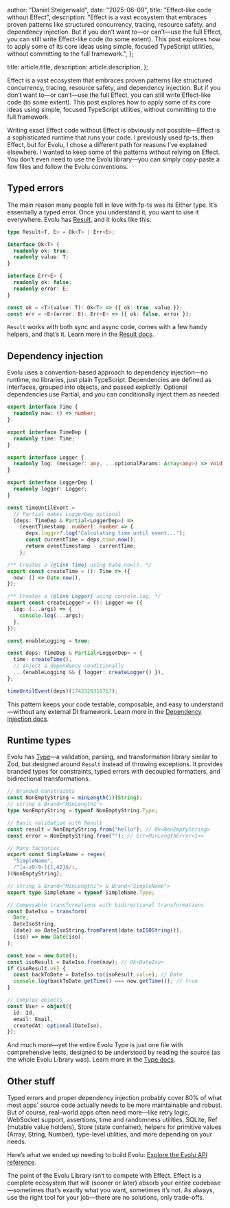 
  author: "Daniel Steigerwald",
  date: "2025-06-09",
  title: "Effect-like code without Effect",
  description:
    "Effect is a vast ecosystem that embraces proven patterns like structured concurrency, tracing, resource safety, and dependency injection. But if you don’t want to—or can’t—use the full Effect, you can still write Effect-like code (to some extent). This post explores how to apply some of its core ideas using simple, focused TypeScript utilities, without committing to the full framework.",
};

  title: article.title,
  description: article.description,
};


Effect is a vast ecosystem that embraces proven patterns like structured concurrency, tracing, resource safety, and dependency injection. But if you don’t want to—or can’t—use the full Effect, you can still write Effect-like code (to some extent). This post explores how to apply some of its core ideas using simple, focused TypeScript utilities, without committing to the full framework.

Writing exact Effect code without Effect is obviously not possible—Effect is a sophisticated runtime that runs your code. I previously used fp-ts, then Effect, but for Evolu, I chose a different path for reasons I’ve explained elsewhere. I wanted to keep some of the patterns without relying on Effect. You don’t even need to use the Evolu library—you can simply copy-paste a few files and follow the Evolu conventions.

## Typed errors

The main reason many people fell in love with fp-ts was its Either type. It’s essentially a typed error. Once you understand it, you want to use it everywhere. Evolu has [Result](/docs/api-reference/common/Result/type-aliases/Result), and it looks like this:

```ts
type Result<T, E> = Ok<T> | Err<E>;

interface Ok<T> {
  readonly ok: true;
  readonly value: T;
}

interface Err<E> {
  readonly ok: false;
  readonly error: E;
}

const ok = <T>(value: T): Ok<T> => ({ ok: true, value });
const err = <E>(error: E): Err<E> => ({ ok: false, error });
```

`Result` works with both sync and async code, comes with a few handy helpers, and that’s it. Learn more in the [Result docs](/docs/api-reference/common/Result/type-aliases/Result).

## Dependency injection

Evolu uses a convention-based approach to dependency injection—no runtime, no libraries, just plain TypeScript. Dependencies are defined as interfaces, grouped into objects, and passed explicitly. Optional dependencies use Partial, and you can conditionally inject them as needed.

```ts
export interface Time {
  readonly now: () => number;
}

export interface TimeDep {
  readonly time: Time;
}

export interface Logger {
  readonly log: (message?: any, ...optionalParams: Array<any>) => void;
}

export interface LoggerDep {
  readonly logger: Logger;
}

const timeUntilEvent =
  // Partial makes LoggerDep optional
  (deps: TimeDep & Partial<LoggerDep>) =>
    (eventTimestamp: number): number => {
      deps.logger?.log("Calculating time until event...");
      const currentTime = deps.time.now();
      return eventTimestamp - currentTime;
    };

/** Creates a {@link Time} using Date.now(). */
export const createTime = (): Time => ({
  now: () => Date.now(),
});

/** Creates a {@link Logger} using console.log. */
export const createLogger = (): Logger => ({
  log: (...args) => {
    console.log(...args);
  },
});

const enableLogging = true;

const deps: TimeDep & Partial<LoggerDep> = {
  time: createTime(),
  // Inject a dependency conditionally
  ...(enableLogging && { logger: createLogger() }),
};

timeUntilEvent(deps)(1742329310767);
```

This pattern keeps your code testable, composable, and easy to understand—without any external DI framework. Learn more in the [Dependency Injection docs](/docs/dependency-injection).

## Runtime types

Evolu has [Type](/docs/api-reference/common/Type)—a validation, parsing, and transformation library similar to Zod, but designed around `Result` instead of throwing exceptions. It provides branded types for constraints, typed errors with decoupled formatters, and bidirectional transformations.

```ts
// Branded constraints
const NonEmptyString = minLength(1)(String);
// string & Brand<"MinLength1">
type NonEmptyString = typeof NonEmptyString.Type;

// Basic validation with Result
const result = NonEmptyString.from("hello"); // Ok<NonEmptyString>
const error = NonEmptyString.from(""); // Err<MinLengthError<1>>

// Many factories
export const SimpleName = regex(
  "SimpleName",
  /^[a-z0-9-]{1,42}$/i,
)(NonEmptyString);

// string & Brand<"MinLength1"> & Brand<"SimpleName">
export type SimpleName = typeof SimpleName.Type;

// Composable transformations with bidirectional transformations
const DateIso = transform(
  Date,
  DateIsoString,
  (date) => DateIsoString.fromParent(date.toISOString()),
  (iso) => new Date(iso),
);

const now = new Date();
const isoResult = DateIso.from(now); // Ok<DateIso>
if (isoResult.ok) {
  const backToDate = DateIso.to(isoResult.value); // Date
  console.log(backToDate.getTime() === now.getTime()); // true
}

// Complex objects
const User = object({
  id: Id,
  email: Email,
  createdAt: optional(DateIso),
});
```

And much more—yet the entire Evolu Type is just one file with comprehensive tests, designed to be understood by reading the source (as the whole Evolu Library was). Learn more in the [Type docs](/docs/api-reference/common/Type).

## Other stuff

Typed errors and proper dependency injection probably cover 80% of what most apps’ source code actually needs to be more maintainable and robust. But of course, real-world apps often need more—like retry logic, WebSocket support, assertions, time and randomness utilities, SQLite, Ref (mutable value holders), Store (state container), helpers for primitive values (Array, String, Number), type-level utilities, and more depending on your needs.

Here’s what we ended up needing to build Evolu:
[Explore the Evolu API reference](/docs/api-reference/common).

The point of the Evolu Library isn’t to compete with Effect. Effect is a complete ecosystem that will (sooner or later) absorb your entire codebase—sometimes that’s exactly what you want, sometimes it’s not. As always, use the right tool for your job—there are no solutions, only trade-offs.
